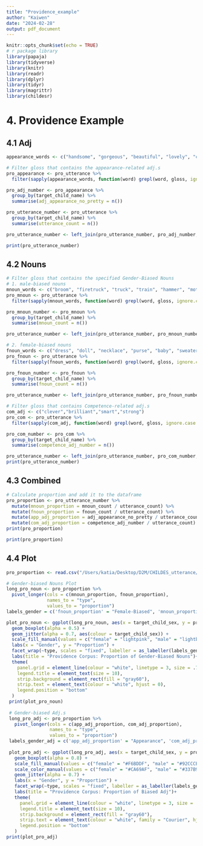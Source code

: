 ```yaml
---
title: "Providence_example"
author: "Kaiwen"
date: "2024-02-28"
output: pdf_document
---
```


```r
knitr::opts_chunk$set(echo = TRUE)
# r package library
library(papaja)
library(tidyverse)
library(knitr)
library(readr)
library(dplyr)
library(tidyr)
library(magrittr)
library(childesr)
```

# 4. Providence Example

## 4.1 Adj

```r
appearance_words <- c("handsome", "gorgeous", "beautiful", "lovely", "cute")

# Filter gloss that contains the appearance-related adj.s
pro_appearance <- pro_utterance %>% 
  filter(sapply(appearance_words, function(word) grepl(word, gloss, ignore.case = TRUE)) %>% rowSums() > 0)

pro_adj_number <- pro_appearance %>%
  group_by(target_child_name) %>%
  summarise(adj_appearance_no_pretty = n())

pro_utterance_number <- pro_utterance %>%
  group_by(target_child_name) %>%
  summarise(utterance_count = n())

pro_utterance_number <- left_join(pro_utterance_number, pro_adj_number, by = "target_child_name")

print(pro_utterance_number)
```

## 4.2 Nouns

```r
# Filter gloss that contains the specified Gender-Biased Nouns
# 1. male-biased nouns
mnoun_words <- c("broom", "firetruck", "truck", "train", "hammer", "motorcycle", "shovel")
pro_mnoun <- pro_utterance %>% 
  filter(sapply(mnoun_words, function(word) grepl(word, gloss, ignore.case = TRUE)) %>% rowSums() > 0)

pro_mnoun_number <- pro_mnoun %>%
  group_by(target_child_name) %>%
  summarise(mnoun_count = n())

pro_utterance_number <- left_join(pro_utterance_number, pro_mnoun_number, by = "target_child_name")

# 2. female-biased nouns
fnoun_words <- c("dress", "doll", "necklace", "purse", "baby", "sweater", "girl")
pro_fnoun <- pro_utterance %>% 
  filter(sapply(fnoun_words, function(word) grepl(word, gloss, ignore.case = TRUE)) %>% rowSums() > 0)

pro_fnoun_number <- pro_fnoun %>%
  group_by(target_child_name) %>%
  summarise(fnoun_count = n())

pro_utterance_number <- left_join(pro_utterance_number, pro_fnoun_number, by = "target_child_name")

# Filter gloss that contains Competence-related adj.s
com_adj <- c("clever","brilliant","smart","strong")
pro_com <- pro_utterance %>% 
  filter(sapply(com_adj, function(word) grepl(word, gloss, ignore.case = TRUE)) %>% rowSums() > 0)

pro_com_number <- pro_com %>%
  group_by(target_child_name) %>%
  summarise(competence_adj_number = n())

pro_utterance_number <- left_join(pro_utterance_number, pro_com_number, by = "target_child_name")
print(pro_utterance_number)
```

## 4.3 Combined

```r
# Calculate proportion and add it to the dataframe
pro_proportion <- pro_utterance_number %>%
  mutate(mnoun_proportion = mnoun_count / utterance_count) %>%
  mutate(fnoun_proportion = fnoun_count / utterance_count) %>%
  mutate(app_adj_proportion = adj_appearance_no_pretty / utterance_count) %>%
  mutate(com_adj_proportion = competence_adj_number / utterance_count)
print(pro_proportion)

print(pro_proportion)
```

## 4.4 Plot

```r
pro_proportion <- read.csv("/Users/katia/Desktop/D2M/CHILDES_utterance/Childes dataset/Providence Example/Providence_Proportion.csv")

# Gender-biased Nouns Plot
long_pro_noun <- pro_proportion %>%
  pivot_longer(cols = c(mnoun_proportion, fnoun_proportion),
               names_to = "type",
               values_to = "proportion")
labels_gender = c('fnoun_proportion' = "Female-Biased", 'mnoun_proportion' = "Male-Biased")

plot_pro_noun <- ggplot(long_pro_noun, aes(x = target_child_sex, y = proportion, fill = target_child_sex)) +
  geom_boxplot(alpha = 0.5) +
  geom_jitter(alpha = 0.7, aes(colour = target_child_sex)) +
  scale_fill_manual(values = c("female" = "lightpink", "male" = "lightblue")) +
  labs(x = "Gender", y = "Proportion") +
  facet_wrap(~type, scales = "fixed", labeller = as_labeller(labels_gender)) +
  labs(title = "Providence Corpus: Proportion of Gender-Biased Nouns")+
  theme(
    panel.grid = element_line(colour = "white", linetype = 3, size = .7),
    legend.title = element_text(size = 10),
    strip.background = element_rect(fill = "gray60"),
    strip.text = element_text(colour = "white", hjust = 0),
    legend.position = "bottom"
  )
 print(plot_pro_noun)
 
 # Gender-biased Adj.s 
 long_pro_adj <- pro_proportion %>%
   pivot_longer(cols = c(app_adj_proportion, com_adj_proportion),
                names_to = "type",
                values_to = "proportion")
 labels_gender_adj = c('app_adj_proportion' = "Appearance", 'com_adj_proportion' = "Competence")
 
 plot_pro_adj <- ggplot(long_pro_adj, aes(x = target_child_sex, y = proportion, fill = target_child_sex, colour = target_child_sex)) +
   geom_boxplot(alpha = 0.8) +
   scale_fill_manual(values = c("female" = "#F6BDDF", "male" = "#92CCCE")) +
   scale_color_manual(values = c("female" = "#CA69AF", "male" = "#337B9F")) + 
   geom_jitter(alpha = 0.7) + 
   labs(x = "Gender", y = "Proportion") +
   facet_wrap(~type, scales = "fixed", labeller = as_labeller(labels_gender_adj)) +
   labs(title = "Providence Corpus: Proportion of Biased Adj")+
   theme(
     panel.grid = element_line(colour = "white", linetype = 3, size = .7),
     legend.title = element_text(size = 10),
     strip.background = element_rect(fill = "gray60"),
     strip.text = element_text(colour = "white", family = "Courier", hjust = 0),
     legend.position = "bottom"
   )
print(plot_pro_adj)
```
